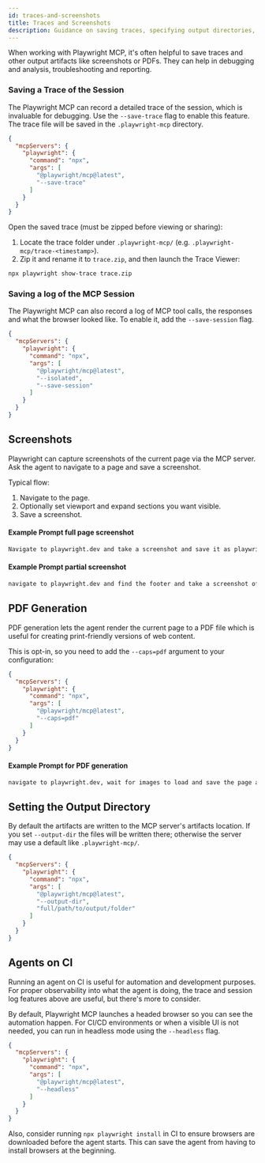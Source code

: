 ```yaml
---
id: traces-and-screenshots
title: Traces and Screenshots
description: Guidance on saving traces, specifying output directories, and other debugging tips for Playwright MCP.
---
```


When working with Playwright MCP, it's often helpful to save traces and other output artifacts like screenshots or PDFs.
They can help in debugging and analysis, troubleshooting and reporting.

### Saving a Trace of the Session

The Playwright MCP can record a detailed trace of the session, which is invaluable for debugging. Use the `--save-trace` flag to enable this feature. The trace file will be saved in the `.playwright-mcp` directory.

```json
{
  "mcpServers": {
    "playwright": {
      "command": "npx",
      "args": [
        "@playwright/mcp@latest",
        "--save-trace"
      ]
    }
  }
}
```

Open the saved trace (must be zipped before viewing or sharing):

1. Locate the trace folder under `.playwright-mcp/` (e.g. `.playwright-mcp/trace-<timestamp>`).
2. Zip it and rename it to `trace.zip`, and then launch the Trace Viewer:
  ```bash
  npx playwright show-trace trace.zip
  ```

### Saving a log of the MCP Session

The Playwright MCP can also record a log of MCP tool calls, the responses and what the browser looked like.
To enable it, add the `--save-session` flag.

```json
{
  "mcpServers": {
    "playwright": {
      "command": "npx",
      "args": [
        "@playwright/mcp@latest",
        "--isolated",
        "--save-session"
      ]
    }
  }
}
```

## Screenshots

Playwright can capture screenshots of the current page via the MCP server. Ask the agent to navigate to a page and save a screenshot.

Typical flow:
1. Navigate to the page.
2. Optionally set viewport and expand sections you want visible.
3. Save a screenshot.

#### Example Prompt full page screenshot

```bash
Navigate to playwright.dev and take a screenshot and save it as playwright.png
```

#### Example Prompt partial screenshot

```bash
navigate to playwright.dev and find the footer and take a screenshot of it
```

## PDF Generation

PDF generation lets the agent render the current page to a PDF file which is useful for creating print-friendly versions of web content.

This is opt-in, so you need to add the `--caps=pdf` argument to your configuration:

```json
{
  "mcpServers": {
    "playwright": {
      "command": "npx",
      "args": [
        "@playwright/mcp@latest", 
        "--caps=pdf"
      ]
    }
  }
}
```

#### Example Prompt for PDF generation

```bash
navigate to playwright.dev, wait for images to load and save the page as a PDF named "mcp-test.pdf".
```

## Setting the Output Directory

By default the artifacts are written to the MCP server's artifacts location.
If you set `--output-dir` the files will be written there; otherwise the server may use a default like `.playwright-mcp/`.

```json
{
  "mcpServers": {
    "playwright": {
      "command": "npx",
      "args": [
        "@playwright/mcp@latest",
        "--output-dir",
        "full/path/to/output/folder"
      ]
    }
  }
}
```

## Agents on CI

Running an agent on CI is useful for automation and development purposes.
For proper observability into what the agent is doing, the trace and session log features above are useful, but there's more to consider.

By default, Playwright MCP launches a headed browser so you can see the automation happen.
For CI/CD environments or when a visible UI is not needed, you can run in headless mode using the `--headless` flag.

```json
{
  "mcpServers": {
    "playwright": {
      "command": "npx",
      "args": [
        "@playwright/mcp@latest",
        "--headless"
      ]
    }
  }
}
```

Also, consider running `npx playwright install` in CI to ensure browsers are downloaded before the agent starts.
This can save the agent from having to install browsers at the beginning.
